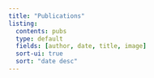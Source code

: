 ```yaml
---
title: "Publications"
listing: 
  contents: pubs
  type: default
  fields: [author, date, title, image]
  sort-ui: true
  sort: "date desc"
---
```

